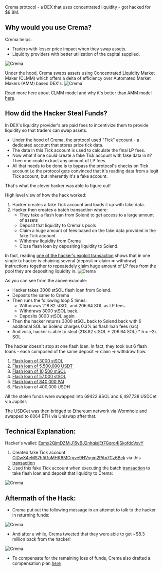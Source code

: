 
<Cover
  src="/covers/crema.png"
  alt="Crema"
  caption=""
/>

Crema protocol - a DEX that uses concentrated liquidity - got hacked for $8.8M.

## Why would you use Crema?
Crema helps:

- Traders with lesser price impact when they swap assets.
- Liquidity providers with better utilization of the capital supplied.
<Image src="/content/crema/crema1.png" alt="Crema" width={500} height={500} className="mx-auto" />

Under the hood, Crema swaps assets using Concentrated Liquidity Market Maker (CLMM) which offers a delta of efficiency over Automated Market Makers (AMM) based DEX's.
<Image src="/content/crema/crema2.png" alt="Crema" width={500} height={500} className="mx-auto" />

Read more here about CLMM model and why it's better than AMM model [here](https://gitbook.crema.finance/product/concentrated-liquidity-market-maker-clmm).

## How did the Hacker Steal Funds?

In DEX's liquidity provider's are paid fees to incentivize them to provide liquidity so that traders can swap assets.

- Under the hood of Crema, the protocol used "Tick" account - a dedicated account that stores price tick data.
- The data in this Tick account is used to calculate the final LP fees.
- Now what if one could create a fake Tick account with fake data in it? Then one could extract any amount of LP fees.
- All that needs to be done is to bypass the protocol's checks on Tick account i.e the protocol gets convinced that it's reading data from a legit Tick account, but inherently it's a fake account.

That's what the clever hacker was able to figure out!

High level view of how the hack worked:
1. Hacker creates a fake Tick account and loads it up with fake data.
2. Hacker then creates a batch transaction where:
   - They take a flash loan from Solend to get access to a large amount of assets
   - Deposit that liquidity to Crema's pools
   - Claim a huge amount of fees based on the fake data provided in the fake Tick account.
   - Withdraw liquidity from Crema
   - Close flash loan by depositing liquidity to Solend.

In fact, reading [one of the hacker's exploit transaction](https://solscan.io/tx/4FaMTKqha9Uw6hvxg5TQc5W7vRDKxVkfPn5GDMThGYSj3tgyCYSzXzQsAsT3dXDY6yZ26iYieV6bcV7bFDkTZ83W) shows that in one single tx hacker is chaining several (deposit => claim => withdraw) instructions together to repeatedely claim huge amount of LP fees from the pool they are depositing liquidity in.
<Image src="/content/crema/crema3.png" alt="Crema" width={500} height={500} className="mx-auto" />

As you can see from the above example:

- Hacker takes 3000 stSOL flash loan from Solend.
- Deposits the same to Crema
- Then runs the following loop 5 times:
  - Withdraws 218.82 stSOL and 206.64 SOL as LP fees.
  - Withdraws 3000 stSOL back.
  - Deposits 3000 stSOL again.
- Then the hacker returns 3000 stSOL back to Solend back with 9 additional SOL as Solend charges 0.3% as flash loan fees (src)
- And voila, hacker is able to steal (218.82 stSOL + 206.64 SOL) * 5 = ~2k SOL

The hacker doesn't stop at one flash loan. In fact, they took out 6 flash loans - each composed of the same deposit => claim => withdraw flow.

1. [Flash loan of 3000 stSOL](https://solscan.io/tx/4FaMTKqha9Uw6hvxg5TQc5W7vRDKxVkfPn5GDMThGYSj3tgyCYSzXzQsAsT3dXDY6yZ26iYieV6bcV7bFDkTZ83W)
2. [Flash loan of 5,500,000 USDT](https://solscan.io/tx/2TLDzCCFQ2LdApQBhnXBdbYF7ebTmBgZ8MtQFjYE29BbBxHdBgAmyikmK2s76xQRQErPmR8KsE9jLFnJbJHy3Mvn)
3. [Flash loan of 10,500 mSOL](https://solscan.io/tx/5iTy2smznuB2iQ9rgxP2YmEEGcv8bSvjqntiX8Vscxfr4Jakfnu5wZf1XJ86Xv79wwp1LeXCa6A9L9TLJ3TAoMhh)
4. [Flash loan of 57,000 stSOL](https://solscan.io/tx/4q5Hs4N2FS6BeuyvgHLCgH6bKzdnAvKuLm59kxSt4REafve2ZqDt7qxVRvWwWk3jQCyhGfKwWsJFeHueXJF5Hrs9)
5. [Flash loan of 840,000 PAI](https://solscan.io/tx/pit8jmLpxF2bsHTfeQngUM7sR6cvbwXynYnCUHUjybiKaLPKPcRbCFQeoK2pdtquvybSaqpvk4jHJ7GuAb9xn5u)
6. Flash loan of 400,000 USDH

All the stolen funds were swapped into 69422.9SOL and 6,497,738 USDCet via Jupiter.

The USDCet was then bridged to Ethereum network via Wormhole and swapped to 6064 ETH via Uniswap after that.

## Technical Explanation:
Hacker's wallet: [Esmx2QjmDZMjJ15yBJ2nhqisjEt7Gqro4jSkofdoVsvY](https://solana.fm/address/Esmx2QjmDZMjJ15yBJ2nhqisjEt7Gqro4jSkofdoVsvY/transactions?cluster=mainnet-alpha)
1. Created fake Tick account [CiDwX4eMS7hfit1oMHK6MCrgve9HVvgm2PAp7Cz6Bck](https://explorer.solana.com/address/CiDwX4eMS7hfit1oMHK6MCrgve9HVvgm2PAp7Cz6Bck) via this [transaction](https://solana.fm/tx/JdorRBPfKNWnZNhWcjwc9Uz5yYaA15CVjT8kLM12tVUqZUu28CqtVEuJ5KpjWHJmVtL7j7sQVhPHHrByhNEKqej?cluster=mainnet-alpha)
2. Used this fake Tick account when executing the batch [transaction](https://solscan.io/tx/4FaMTKqha9Uw6hvxg5TQc5W7vRDKxVkfPn5GDMThGYSj3tgyCYSzXzQsAsT3dXDY6yZ26iYieV6bcV7bFDkTZ83W) to take flash loan and deposit that liquidity to Crema:
<Image src="/content/crema/crema4.png" alt="Crema" width={500} height={500} className="mx-auto" />

## Aftermath of the Hack:
- Crema put out the following message in an attempt to talk to the hacker in returning funds:
<Image src="/content/crema/crema5.png" alt="Crema" width={500} height={500} className="mx-auto" />

- And after a while, Crema tweeted that they were able to get ~$8.3 million back from the hacker!
<Image src="/content/crema/crema6.png" alt="Crema" width={500} height={500} className="mx-auto" />

- To compensate for the remaining loss of funds, Crema also drafted a compensation plan [here](https://medium.com/@Crema.finance/the-compensation-plan-regarding-cremas-exploit-incident-62fb9ba4c4bc)